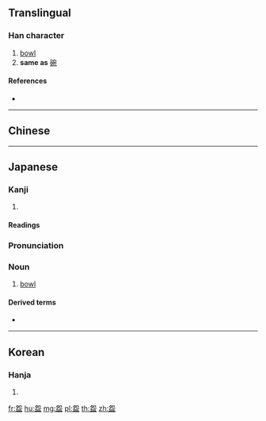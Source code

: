 {{character info/new}}
==Translingual==

===Han character===
{{Han char|rn=108|rad=皿|as=05|sn=10|four=|canj=NUBT}}

# [[bowl]]
# '''same as''' [[碗]]

====References====
* {{Han ref|kx=0794.010|dkj=22979|dj=1208.230|hdz=42560.050|uh=76CC|ud=30412}}

----

==Chinese==
{{zh-see|碗|v}}

----

==Japanese==

===Kanji===
{{ja-kanji|grade=|rs=皿05}}

# {{defn|lang=ja|sort=皿05}}

====Readings====
{{ja-readings|on=[[わん]] (wan)}}

{{ja-kanjitab|もい|yomi=irr}}

===Pronunciation===
{{ja-pron|yomi=irr|もい}}

===Noun===
{{ja-noun|もい|hhira=もひ}}

# [[bowl]]

====Derived terms====
* {{ja-r|水|もい|gloss=[[drinking water]]}}

----

==Korean==

===Hanja===
{{ko-hanja|hangeul=완|eumhun=|rv=wan|mr=wan|y=wan}}

# {{defn|lang=ko|sort=皿05}}

[[fr:盌]]
[[hu:盌]]
[[mg:盌]]
[[pl:盌]]
[[th:盌]]
[[zh:盌]]